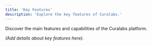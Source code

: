 ```yaml
---
title: 'Key Features'
description: 'Explore the key features of Curalabs.'
---
```


Discover the main features and capabilities of the Curalabs platform.

*(Add details about key features here).*
